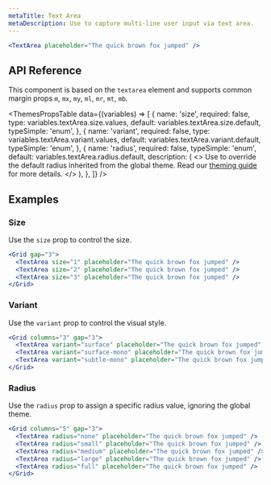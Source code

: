 ```yaml
---
metaTitle: Text Area
metaDescription: Use to capture multi-line user input via text area.
---
```


```jsx live=true
<TextArea placeholder="The quick brown fox jumped" />
```

## API Reference

This component is based on the `textarea` element and supports common margin props `m`, `mx`, `my`, `ml`, `mr`, `mt`, `mb`.

<ThemesPropsTable
  data={(variables) => [
    {
      name: 'size',
      required: false,
      type: variables.textArea.size.values,
      default: variables.textArea.size.default,
      typeSimple: 'enum',
    },
    {
      name: 'variant',
      required: false,
      type: variables.textArea.variant.values,
      default: variables.textArea.variant.default,
      typeSimple: 'enum',
    },
    {
      name: 'radius',
      required: false,
      typeSimple: 'enum',
      default: variables.textArea.radius.default,
      description: (
        <>
          Use to override the default radius inherited from the global theme.
          Read our <a href="/TODO">theming guide</a> for more details.
        </>
      ),
    },
  ]}
/>

## Examples

### Size

Use the `size` prop to control the size.

```jsx live=true
<Grid gap="3">
  <TextArea size="1" placeholder="The quick brown fox jumped" />
  <TextArea size="2" placeholder="The quick brown fox jumped" />
  <TextArea size="3" placeholder="The quick brown fox jumped" />
</Grid>
```

### Variant

Use the `variant` prop to control the visual style.

```jsx live=true
<Grid columns="3" gap="3">
  <TextArea variant="surface" placeholder="The quick brown fox jumped" />
  <TextArea variant="surface-mono" placeholder="The quick brown fox jumped" />
  <TextArea variant="subtle-mono" placeholder="The quick brown fox jumped" />
</Grid>
```

### Radius

Use the `radius` prop to assign a specific radius value, ignoring the global theme.

```jsx live=true
<Grid columns="5" gap="3">
  <TextArea radius="none" placeholder="The quick brown fox jumped" />
  <TextArea radius="small" placeholder="The quick brown fox jumped" />
  <TextArea radius="medium" placeholder="The quick brown fox jumped" />
  <TextArea radius="large" placeholder="The quick brown fox jumped" />
  <TextArea radius="full" placeholder="The quick brown fox jumped" />
</Grid>
```
